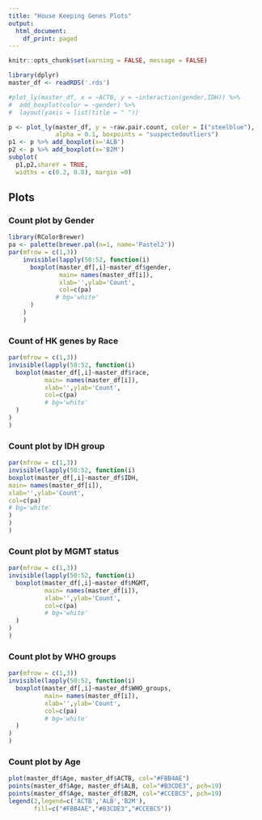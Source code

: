 ```yaml
---
title: "House Keeping Genes Plots"
output:
  html_document:
    df_print: paged
---
```


```r
knitr::opts_chunk$set(warning = FALSE, message = FALSE) 
```

```r
library(dplyr)
master_df <- readRDS('.rds')

```

```r

#plot_ly(master_df, x = ~ACTB, y = ~interaction(gender,IDH)) %>%
#  add_boxplot(color = ~gender) %>%
#  layout(yaxis = list(title = " "))
```
```r
p <- plot_ly(master_df, y = ~raw.pair.count, color = I("steelblue"),
             alpha = 0.1, boxpoints = "suspectedoutliers")
p1 <- p %>% add_boxplot(x='ALB')
p2 <- p %>% add_boxplot(x='B2M')
subplot(
  p1,p2,shareY = TRUE,
  widths = c(0.2, 0.8), margin =0)
```
## Plots {.tabset}
### Count plot by Gender
```r
library(RColorBrewer)
pa <- palette(brewer.pal(n=1, name='Pastel2'))
par(mfrow = c(1,3))
    invisible(lapply(50:52, function(i)
      boxplot(master_df[,i]~master_df$gender,
              main= names(master_df[i]),
              xlab='',ylab='Count',
              col=c(pa)
             # bg='white'
      )
    )
    )
```

### Count of HK genes by Race
```r
par(mfrow = c(1,3))
invisible(lapply(50:52, function(i)
  boxplot(master_df[,i]~master_df$race,
          main= names(master_df[i]),
          xlab='',ylab='Count',
          col=c(pa)
          # bg='white'
  )
)
)
```

### Count plot by IDH group
```r
par(mfrow = c(1,3))
invisible(lapply(50:52, function(i)
boxplot(master_df[,i]~master_df$IDH,
main= names(master_df[i]),
xlab='',ylab='Count',
col=c(pa)
# bg='white'
)
)
)
```

### Count plot by MGMT status 
```r
par(mfrow = c(1,3))
invisible(lapply(50:52, function(i)
  boxplot(master_df[,i]~master_df$MGMT,
          main= names(master_df[i]),
          xlab='',ylab='Count',
          col=c(pa)
          # bg='white'
  )
)
)
```

### Count plot by WHO groups 
```r
par(mfrow = c(1,3))
invisible(lapply(50:52, function(i)
  boxplot(master_df[,i]~master_df$WHO_groups,
          main= names(master_df[i]),
          xlab='',ylab='Count',
          col=c(pa)
          # bg='white'
  )
)
)
```

### Count plot by Age 
```r
plot(master_df$Age, master_df$ACTB, col="#FBB4AE")
points(master_df$Age, master_df$ALB, col="#B3CDE3", pch=19)
points(master_df$Age, master_df$B2M, col="#CCEBC5", pch=19)
legend(2,legend=c('ACTB','ALB','B2M'),
       fill=c("#FBB4AE","#B3CDE3","#CCEBC5"))
```
